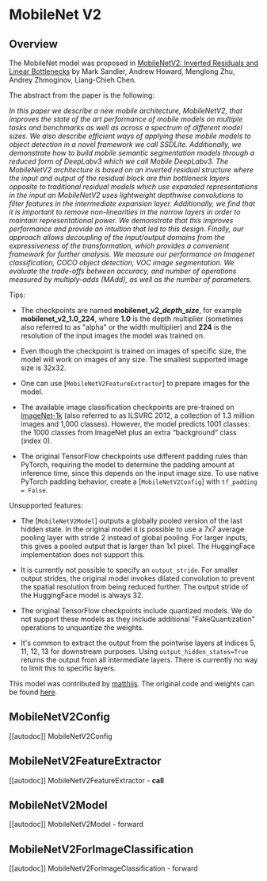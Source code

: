 <!--Copyright 2022 The HuggingFace Team. All rights reserved.

Licensed under the Apache License, Version 2.0 (the "License"); you may not use this file except in compliance with
the License. You may obtain a copy of the License at

http://www.apache.org/licenses/LICENSE-2.0

Unless required by applicable law or agreed to in writing, software distributed under the License is distributed on
an "AS IS" BASIS, WITHOUT WARRANTIES OR CONDITIONS OF ANY KIND, either express or implied. See the License for the
specific language governing permissions and limitations under the License.
-->

# MobileNet V2

## Overview

The MobileNet model was proposed in [MobileNetV2: Inverted Residuals and Linear Bottlenecks](https://arxiv.org/abs/1801.04381) by Mark Sandler, Andrew Howard, Menglong Zhu, Andrey Zhmoginov, Liang-Chieh Chen.

The abstract from the paper is the following:

*In this paper we describe a new mobile architecture, MobileNetV2, that improves the state of the art performance of mobile models on multiple tasks and benchmarks as well as across a spectrum of different model sizes. We also describe efficient ways of applying these mobile models to object detection in a novel framework we call SSDLite. Additionally, we demonstrate how to build mobile semantic segmentation models through a reduced form of DeepLabv3 which we call Mobile DeepLabv3.*
*The MobileNetV2 architecture is based on an inverted residual structure where the input and output of the residual block are thin bottleneck layers opposite to traditional residual models which use expanded representations in the input an MobileNetV2 uses lightweight depthwise convolutions to filter features in the intermediate expansion layer. Additionally, we find that it is important to remove non-linearities in the narrow layers in order to maintain representational power. We demonstrate that this improves performance and provide an intuition that led to this design. Finally, our approach allows decoupling of the input/output domains from the expressiveness of the transformation, which provides a convenient framework for further analysis. We measure our performance on Imagenet classification, COCO object detection, VOC image segmentation. We evaluate the trade-offs between accuracy, and number of operations measured by multiply-adds (MAdd), as well as the number of parameters.*

Tips:

- The checkpoints are named **mobilenet\_v2\_*depth*\_*size***, for example **mobilenet\_v2\_1.0\_224**, where **1.0** is the depth multiplier (sometimes also referred to as "alpha" or the width multiplier) and **224** is the resolution of the input images the model was trained on.

- Even though the checkpoint is trained on images of specific size, the model will work on images of any size. The smallest supported image size is 32x32.

- One can use [`MobileNetV2FeatureExtractor`] to prepare images for the model.

- The available image classification checkpoints are pre-trained on [ImageNet-1k](https://huggingface.co/datasets/imagenet-1k) (also referred to as ILSVRC 2012, a collection of 1.3 million images and 1,000 classes). However, the model predicts 1001 classes: the 1000 classes from ImageNet plus an extra “background” class (index 0).

- The original TensorFlow checkpoints use different padding rules than PyTorch, requiring the model to determine the padding amount at inference time, since this depends on the input image size. To use native PyTorch padding behavior, create a [`MobileNetV2Config`] with `tf_padding = False`.

Unsupported features:

- The [`MobileNetV2Model`] outputs a globally pooled version of the last hidden state. In the original model it is possible to use a 7x7 average pooling layer with stride 2 instead of global pooling. For larger inputs, this gives a pooled output that is larger than 1x1 pixel. The HuggingFace implementation does not support this.

- It is currently not possible to specify an `output_stride`. For smaller output strides, the original model invokes dilated convolution to prevent the spatial resolution from being reduced further. The output stride of the HuggingFace model is always 32.

- The original TensorFlow checkpoints include quantized models. We do not support these models as they include additional "FakeQuantization" operations to unquantize the weights.

- It's common to extract the output from the pointwise layers at indices 5, 11, 12, 13 for downstream purposes. Using `output_hidden_states=True` returns the output from all intermediate layers. There is currently no way to limit this to specific layers.

This model was contributed by [matthijs](https://huggingface.co/Matthijs). The original code and weights can be found [here](https://github.com/tensorflow/models/tree/master/research/slim/nets/mobilenet).

## MobileNetV2Config

[[autodoc]] MobileNetV2Config

## MobileNetV2FeatureExtractor

[[autodoc]] MobileNetV2FeatureExtractor
    - __call__

## MobileNetV2Model

[[autodoc]] MobileNetV2Model
    - forward

## MobileNetV2ForImageClassification

[[autodoc]] MobileNetV2ForImageClassification
    - forward
